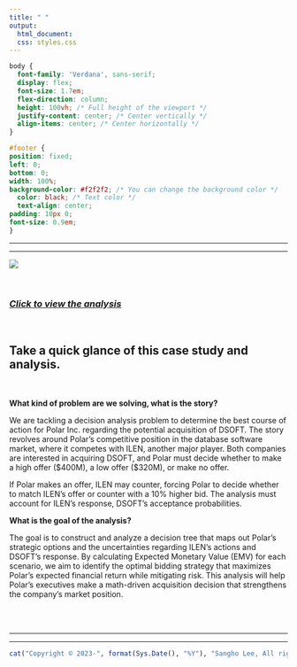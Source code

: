 ```yaml
---
title: " "
output:
  html_document:
  css: styles.css
---
```


```css
body {
  font-family: 'Verdana', sans-serif;
  display: flex;
  font-size: 1.7em;
  flex-direction: column;
  height: 100vh; /* Full height of the viewport */
  justify-content: center; /* Center vertically */
  align-items: center; /* Center horizontally */
}

#footer {
position: fixed;
left: 0;
bottom: 0;
width: 100%;
background-color: #f2f2f2; /* You can change the background color */
  color: black; /* Text color */
  text-align: center;
padding: 10px 0;
font-size: 0.9em;
}


```

------------------------------------------------------------------------

------------------------------------------------------------------------

![](Photo/the_acqusition_of_dsoft.png)

<br>

### [*Click to view the analysis*](https://business-analytics-slee.shinyapps.io/Data_Models_Decisions_Chapter_1_the_acquisition_of_dsoft_2/)

<br>

## **Take a quick glance of this case study and analysis.**

<br>

**What kind of problem are we solving, what is the story?** <br>

We are tackling a decision analysis problem to determine the best course of action for Polar Inc. regarding the potential acquisition of DSOFT. The story revolves around Polar’s competitive position in the database software market, where it competes with ILEN, another major player. Both companies are interested in acquiring DSOFT, and Polar must decide whether to make a high offer (\$400M), a low offer (\$320M), or make no offer.

If Polar makes an offer, ILEN may counter, forcing Polar to decide whether to match ILEN’s offer or counter with a 10% higher bid. The analysis must account for ILEN’s response, DSOFT’s acceptance probabilities. <br>

**What is the goal of the analysis?** <br>

The goal is to construct and analyze a decision tree that maps out Polar’s strategic options and the uncertainties regarding ILEN’s actions and DSOFT’s response. By calculating Expected Monetary Value (EMV) for each scenario, we aim to identify the optimal bidding strategy that maximizes Polar’s expected financial return while mitigating risk. This analysis will help Polar’s executives make a math-driven acquisition decision that strengthens the company’s market position.<br><br>

<br>

------------------------------------------------------------------------

------------------------------------------------------------------------

::: {#footer}
```r
cat("Copyright © 2023-", format(Sys.Date(), "%Y"), "Sangho Lee, All rights reserved.")
```
:::
